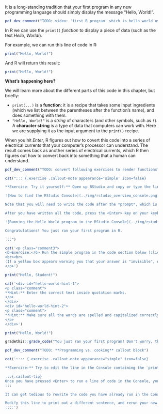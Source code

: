 It is a long-standing tradition that your first program in any new programming language should simply display the message "Hello, World!".

```r
pdf_dev_comment("TODO: video: 'first R program' which is hello world overview")
```

In R we can use the `print()` *function* to display a piece of data (such as the text *Hello, World!*).

For example, we can run this line of code in R:

```r
print("Hello, World!")
```

And R will return this result:

```r
print("Hello, World!")
```

::: {.info-box .callout-tip}
**What's happening here?**

We will learn more about the different parts of this code in this chapter, but briefly:

* `print(...)` is a **function**: it is a recipe that takes some input ingredients (which we list between the parentheses after the function's name), and does something with them.
* `"Hello, World!"` is a *string* of characters (and other symbols, such as `!`). A **character string** is a type of data that computers can work with. Here we are supplying it as the input argument to the `print()` recipe.

When you hit *Enter*, R figures out how to covert this code into a series of electrical currents that your computer's processor can understand. The result comes back as another series of electrical currents, which R then figures out how to convert back into something that a human can understand.
:::

```r
pdf_dev_comment("TODO: convert following exercises to render functions")
```

<!-- Book code -->

```r
cat("::: {.exercise .callout-note appearance='simple' icon=false}

**Exercise: Try it yourself:** Open up RStudio and copy or type the line of code into the RStudio Console pane (see Fig. @fig-rstudio-overview-console).

![How to find the RStudio Console](../img/rstudio_overview_console.png){#fig-rstudio-overview-console}

Note that you will need to write the code after the *prompt*, which is the `>` symbol that starts the lowest line in the Console.

After you have written all the code, press the <Enter> key on your keyboard. This will send your code to the R Console, which will run it and return the output. You should get back the same output as we saw earlier (Fig. @fig-rstudio-helloworld).

![Running the Hello World program in the RStudio Console](../img/rstudio_hello_world_output.png){#fig-rstudio-helloworld}

Congratulations! You just ran your first program in R.

:::")
```

<!-- End book -->

<!-- Tutorial code -->

```r
cat('<p class="comment3">
<b>Exercise:</b> Run the simple program in the code section below (click on *Run Code*). The output of the program will be displayed below the code section. Then edit the text inside the `print()` function to the correct text (*Hello, World!*), and try running the code again. Once it displays the correct statement, click the *Submit Answer* button.
<br><br>
(If a yellow box appears warning you that your answer is "invisible", don\'t worry. You can safely ignore this.)
</p>')
```

```r
print("Hello, Student!")
```

```r
cat('<div id="hello-world-hint-1">
<p class="comment">
**Hint:** Enter the correct text inside quotation marks.
</p>
</div>
<div id="hello-world-hint-2">
<p class="comment">
**Hint:** Make sure all the words are spelled and capitalized correctly, and the punctuation is correct.
</p>
</div>')
```

```r
print("Hello, World!")
```

```r
gradethis::grade_code("You just ran your first program! Don't worry, things will get more interesting soon...")
```

<!-- End tutorial -->

```r
pdf_dev_comment("TODO: **Programming vs. cooking** callout block")
```
<!-- 

<!-- Book code -->

```r
cat(':::: {.exercise .callout-note appearance="simple" icon=false}

**Exercise:** Try to edit the line in the Console containing the `print("Hello, World!")` command that you just ran. Can you change it to print out something else?

:::{.callout-tip}
Once you have pressed <Enter> to run a line of code in the Console, you cannot go back and change it. To modify it, you will need to re-type out the code at the empty prompt at the bottom of the Console (below the output of the last line of code that you ran). You cannot edit a line of code in the Console that has already been run.
:::

It can get tedious to rewrite the code you have already run in the Console. However, click at the new (empty) Console prompt, and press the Up arrow on your keyboard. RStudio should autofill the prompt with the previous line of code from your history.

Modify this line to print out a different sentence, and rerun your new code.
::::')
```

<!-- End book -->
